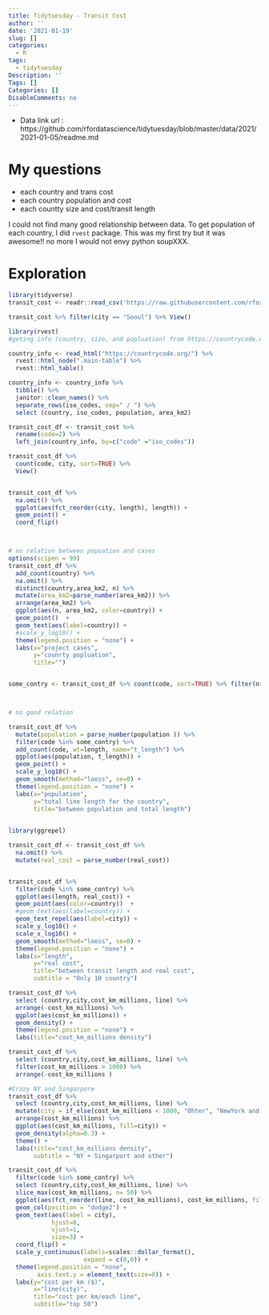 ```yaml
---
title: Tidytuesday - Transit Cost
author: ''
date: '2021-01-19'
slug: []
categories:
  - R
tags:
  - tidytuesday
Description: ''
Tags: []
Categories: []
DisableComments: no
---
```



- Data link url : https://github.com/rfordatascience/tidytuesday/blob/master/data/2021/2021-01-05/readme.md


# My questions 
- each country and trans cost
- each country population and cost
- each countty size and cost/transit length

I could not find many good relationship between data.
To get population of each country, I did `rvest` package. This was my first try but it was awesome!! 
no more I would not envy python soupXXX. 


# Exploration


```r
library(tidyverse)
transit_cost <- readr::read_csv('https://raw.githubusercontent.com/rfordatascience/tidytuesday/master/data/2021/2021-01-05/transit_cost.csv')

```

```r
transit_cost %>% filter(city == "Seoul") %>% View()


```

```r
library(rvest)
#geting info (country, size, and popluation) from https://countrycode.org/

country_info <- read_html("https://countrycode.org/") %>%
  rvest::html_node(".main-table") %>%
  rvest::html_table()

country_info <- country_info %>% 
  tibble() %>% 
  janitor::clean_names() %>%
  separate_rows(iso_codes, sep=" / ") %>%
  select (country, iso_codes, population, area_km2) 

transit_cost_df <- transit_cost %>%
  rename(code=2) %>%
  left_join(country_info, by=c("code" ="iso_codes")) 

```


```r
transit_cost_df %>% 
  count(code, city, sort=TRUE) %>%
  View()


transit_cost_df %>% 
  na.omit() %>%
  ggplot(aes(fct_reorder(city, length), length)) +
  geom_point() +
  coord_flip()



# no relation between popuation and cases
options(scipen = 99)
transit_cost_df %>%
  add_count(country) %>%
  na.omit() %>%
  distinct(country,area_km2, n) %>%
  mutate(area_km2=parse_number(area_km2)) %>%
  arrange(area_km2) %>%
  ggplot(aes(n, area_km2, color=country)) +
  geom_point()  +
  geom_text(aes(label=country)) +
  #scale_y_log10() + 
  theme(legend.position = "none") +
  labs(x="project cases", 
       y="counrty popluation",
       title="")


some_contry <- transit_cost_df %>% count(code, sort=TRUE) %>% filter(n>10) %>% pull(code)



# no good relation 

transit_cost_df %>%
  mutate(population = parse_number(population )) %>%
  filter(code %in% some_contry) %>%
  add_count(code, wt=length, name="t_length") %>%
  ggplot(aes(population, t_length)) +
  geom_point() +
  scale_y_log10() +
  geom_smooth(method="loess", se=0) +
  theme(legend.position = "none") +
  labs(x="population", 
       y="total line length for the country",
       title="between population and total length") 
  
```


```r

library(ggrepel)

transit_cost_df <- transit_cost_df %>%
  na.omit() %>% 
  mutate(real_cost = parse_number(real_cost)) 


transit_cost_df %>%
  filter(code %in% some_contry) %>%
  ggplot(aes(length, real_cost)) +
  geom_point(aes(color=country))  +
  #geom_text(aes(label=country)) +
  geom_text_repel(aes(label=city)) +
  scale_y_log10() + 
  scale_x_log10() +
  geom_smooth(method="loess", se=0) +
  theme(legend.position = "none") +
  labs(x="length", 
       y="real cost",
       title="between transit length and real cost",
       subtitle = "Only 10 country") 


```


```r

transit_cost_df %>% 
  select (country,city,cost_km_millions, line) %>%
  arrange(-cost_km_millions) %>%
  ggplot(aes(cost_km_millions)) +
  geom_density() +
  theme(legend.position = "none") +
  labs(title="cost_km_millions density")

transit_cost_df %>% 
  select (country,city,cost_km_millions, line) %>%
  filter(cost_km_millions > 1000) %>%
  arrange(-cost_km_millions )

#Crazy NY and Singarpore 
transit_cost_df %>% 
  select (country,city,cost_km_millions, line) %>%
  mutate(city = if_else(cost_km_millions < 1000, "Ohter", "NewYork and Singapore")) %>%
  arrange(cost_km_millions) %>%
  ggplot(aes(cost_km_millions, fill=city)) +
  geom_density(alpha=0.3) +
  theme() +
  labs(title="cost_km_millions density", 
       subtitle = "NY + Singarport and other")

transit_cost_df %>% 
  filter(code %in% some_contry) %>%
  select (country,city,cost_km_millions, line) %>%
  slice_max(cost_km_millions, n= 50) %>%
  ggplot(aes(fct_reorder(line, cost_km_millions), cost_km_millions, fill=city)) +
  geom_col(position = "dodge2") +
  geom_text(aes(label = city),
            hjust=0,
            vjust=1,
            size=3) +
  coord_flip() +
  scale_y_continuous(labels=scales::dollar_format(),
                     expand = c(0,0)) +
  theme(legend.position = "none",
        axis.text.y = element_text(size=8)) +
  labs(y="cost per km ($)",
       x="line(city)",
       title="cost per km/each line",
       subtitle="top 50")

```

